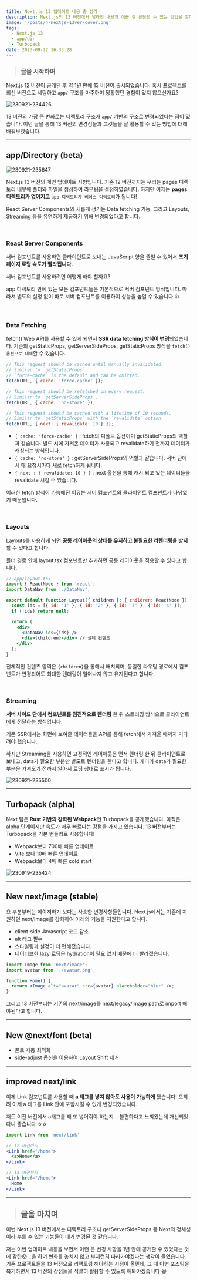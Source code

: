 ```yaml
---
title: Next.js 13 업데이트 내용 총 정리
description: Next.js의 13 버전에서 달라진 내용과 이를 잘 활용할 수 있는 방법을 알아보겠습니다.
image: '/posts/4-nextjs-13ver/cover.png'
tags:
  - Next.js 13
  - app/dir
  - Turbopack
date: 2023-09-22 16:33:28
---
```


> ### 글을 시작하며

Next.js 12 버전이 공개된 후 약 1년 만에 13 버전이 출시되었습니다.
혹시 프로젝트를 최신 버전으로 세팅하고 `app/` 구조를 마주하며 당황했던 경험이 있지 않으신가요?

![230921-234426](/posts/4-nextjs-13ver/cover.png)

13 버전의 가장 큰 변화로는 디렉토리 구조가 `app/` 기반의 구조로 변경되었다는 점이 있습니다.
이번 글을 통해 13 버전의 변경점들과 그것들을 잘 활용할 수 있는 방법에 대해 배워보겠습니다.

---

## app/Directory (beta)

![230921-235647](/posts/4-nextjs-13ver/230921-235647.png)

Next.js 13 버전의 메인 업데이트 사항입니다.
기존 12 버전까지는 우리는 pages 디렉토리 내부에 폴더와 파일을 생성하여 라우팅을 설정하였습니다.
하지만 이제는 **pages 디렉토리가 없어지고** `app 디렉토리가 베이스 디렉토리`가 됩니다!

React Server Components와 새롭게 생기는 Data fetching 기능, 그리고 Layouts, Streaming 등을 유연하게 제공하기 위해 변경되었다고 합니다.

<br />

### React Server Components

서버 컴포넌트를 사용하면 클라이언트로 보내는 JavaScript 양을 줄일 수 있어서 **초기 페이지 로딩 속도가 빨라집니다.**

서버 컴포넌트를 사용하려면 어떻게 해야 할까요?

app 디렉토리 안에 있는 모든 컴포넌트들은 기본적으로 서버 컴포넌트 방식입니다.
따라서 별도의 설정 없이 바로 서버 컴포넌트를 이용하여 성능을 높일 수 있습니다 👍

<br />

### Data Fetching

fetch() Web API를 사용할 수 있게 되면서 **SSR data fetching 방식이 변경**되었습니다.
기존의 getStaticProps, getServerSideProps, getStaticProps 방식을 `fetch() 옵션으로 대체`할 수 있습니다.

```javascript
// This request should be cached until manually invalidated.
// Similar to `getStaticProps`.
// `force-cache` is the default and can be omitted.
fetch(URL, { cache: 'force-cache' });

// This request should be refetched on every request.
// Similar to `getServerSideProps`.
fetch(URL, { cache: 'no-store' });

// This request should be cached with a lifetime of 10 seconds.
// Similar to `getStaticProps` with the `revalidate` option.
fetch(URL, { next: { revalidate: 10 } });
```

- `{ cache: 'force-cache' }` : fetch의 디폴트 옵션이며 getStaticProps의 역할과 같습니다. 빌드 시에 가져온 데이터가 사용되고 revalidate하기 전까지 데이터가 캐싱되는 방식입니다.
- `{ cache: 'no-store' }` : getServerSideProps의 역할과 같습니다. 서버 단에서 매 요청시마다 새로 fetch하게 됩니다.
- `{ next : { revalidate: 10 } }` : next 옵션을 통해 캐시 되고 있는 데이터들을 revalidate 시킬 수 있습니다.

이러한 fetch 방식이 가능해진 이유는 서버 컴포넌트와 클라이언트 컴포넌트가 나뉘었기 때문입니다.

<br />

### Layouts

Layouts를 사용하게 되면 **공통 레이아웃의 상태를 유지하고 불필요한 리렌더링을 방지**할 수 있다고 합니다.

폴더 경로 안에 layout.tsx 컴포넌트만 추가하면 공통 레이아웃을 적용할 수 있다고 합니다.

```jsx
// app/layout.tsx
import { ReactNode } from 'react';
import DataNav from './DataNav';

export default function Layout({ children }: { children: ReactNode }) {
  const ids = [{ id: '1' }, { id: '2' }, { id: '3' }, { id: '4' }];
  if (!ids) return null;

  return (
    <div>
      <DataNav ids={ids} />
      <div>{children}</div> // 실제 컨텐츠
    </div>
  );
}
```

전체적인 컨텐츠 영역은 `{children}`을 통해서 배치되며, 동일한 라우팅 경로에서 컴포넌트가 변경되어도 최대한 렌더링이 일어나지 않고 유지된다고 합니다.

<br />

### Streaming

**서버 사이드 단에서 컴포넌트를 점진적으로 렌더링** 한 뒤 스트리밍 방식으로 클라이언트에게 전달하는 방식입니다.

기존 SSR에서는 화면에 보여줄 데이터들을 API를 통해 fetch해서 가져올 때까지 기다려야 했습니다.

하지만 Streaming을 사용하면 고정적인 레이아웃은 먼저 렌더링 한 뒤 클라이언트로 보내고, data가 필요한 부분만 별도로 렌더링을 한다고 합니다.
게다가 data가 필요한 부분은 가져오기 전까지 알아서 로딩 상태로 표시가 됩니다.

![230921-235500](/posts/4-nextjs-13ver/230921-235500.png)

---

## Turbopack (alpha)

Next 팀은 **Rust 기반의 강화된 Webpack**인 Turbopack을 공개했습니다.
아직은 alpha 단계이지만 속도가 매우 빠르다는 강점을 가지고 있습니다.
13 버전부터는 Turbopack을 기본 번들러로 사용합니다!

- Webpack보다 700배 빠른 업데이트
- Vite 보다 10배 빠른 업데이트
- Webpack보다 4배 빠른 cold start

![230919-235424](/posts/4-nextjs-13ver/230919-235424.png)

---

## New next/image (stable)

요 부분부터는 메이저하기 보다는 사소한 변경사항들입니다.
Next.js에서는 기존에 지원하던 next/image를 강화하여 아래의 기능을 지원한다고 합니다.

- client-side Javascript 코드 감소
- alt 태그 필수
- 스타일링과 설정이 더 편해졌습니다.
- 네이티브한 lazy 로딩은 hydration이 필요 없기 때문에 더 빨라졌습니다.

```jsx
import Image from 'next/image';
import avatar from './avatar.png';

function Home() {
  return <Image alt="avatar" src={avatar} placeholder="blur" />;
}
```

그리고 13 버전부터는 기존의 next/image를 next/legacy/image path로 import 해야된다고 합니다.

---

## New @next/font (beta)

- 폰트 자동 최적화
- side-adjust 옵션을 이용하여 Layout Shift 제거

---

## improved next/link

이제 Link 컴포넌트를 사용할 때 **a 태그를 넣지 않아도 사용이 가능하게** 됐습니다!
오히려 이제 a 태그를 Link 안에 포함시킬 수 없게 변경되었습니다.

저도 이전 버전에서 a태그를 왜 또 넣어줘야 하는지... 불편하다고 느껴왔는데 개선되었다니 좋습니다 ㅎㅎ

```jsx
import Link from 'next/link'

// 12 버전까지
<Link href="/home">
  <a>Home</a>
</Link>

// 13 버전부터
<Link href="/home">
  Home
</Link>
```

---

> ## 글을 마치며

이번 Next.js 13 버전에서는 디렉토리 구조나 getServerSideProps 등 Next의 정체성이라 부를 수 있는 기능들이 대거 변경된 것 같습니다.

저는 이번 업데이트 내용을 보면서 이런 큰 변경 사항을 1년 만에 공개할 수 있었다는 것에 감탄😯...을 하며 변화를 놓치지 않고 부지런히 따라가야겠다는 생각이 들었습니다.
기존 프로젝트들을 13 버전으로 리팩토링 해야하는 시점이 올텐데, 그 때 이번 포스팅을 복기하면서 13 버전의 장점들을 적절히 활용할 수 있도록 해봐야겠습니다 😃
